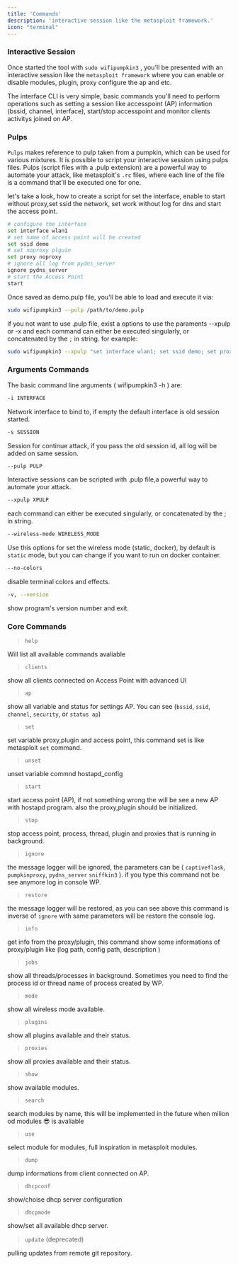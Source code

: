 ```yaml
---
title: 'Commands'
description: 'interactive session like the metasploit framework.'
icon: "terminal"
---
```


### Interactive Session

Once started the tool with `sudo wifipumpkin3` ,  you'll be presented with an interactive session like the `metasploit framework` where you can enable or disable modules, plugin, proxy configure the ap and etc. 

The interface CLI is very simple, basic commands you'll need to perform operations such as setting a session like accesspoint (AP) information (bssid, channel, interface), start/stop accesspoint and monitor clients activitys joined on AP.

### Pulps

 `Pulps` makes reference to pulp taken from a pumpkin, which can be used for various mixtures. It is possible to script your interactive session using pulps files.  Pulps (script files with a .pulp extension) are a powerful way to automate your attack, like metasploit's `.rc` files, where each line of the file is a command that'll be executed one for one.

let's take a look, how to create a script for set the interface, enable to start without proxy,set ssid the network, set work without log for dns and start the access point.

```python
# configure the interface
set interface wlan1 
# set name of access point will be created
set ssid demo
# set noproxy plguin
set proxy noproxy
# ignore all log from pydns_server 
ignore pydns_server
# start the Access Point
start
```

Once saved as demo.pulp file, you'll be able to load and execute it via:

```bash
sudo wifipumpkin3 --pulp /path/to/demo.pulp
```

if you not want to use .pulp file, exist a options to use the paraments --xpulp or -x and each command can either be executed singularly, or concatenated by the `;` in string. for example:

```bash
sudo wifipumpkin3 --xpulp "set interface wlan1; set ssid demo; set proxy noproxy; start"
```

### Arguments Commands

The basic command line arguments ( wifipumpkin3 -h ) are:

```bash
-i INTERFACE 
```
Network interface to bind to, if empty the default interface is old session started.

```bash
-s SESSION
```
Session for continue attack, if you pass the old session id, all log will be added on same session.

```bash
--pulp PULP
```
Interactive sessions can be scripted with .pulp file,a powerful way to automate your attack.

```bash
--xpulp XPULP
```
each command can either be executed singularly, or concatenated by the ; in string.

```bash
--wireless-mode WIRELESS_MODE
```
Use this options for set the wireless mode (static, docker), by default is `static`  mode, but you can change if you want to run on docker container.

```bash
--no-colors
```
disable terminal colors and effects.

```bash
-v, --version
```
show program's version number and exit.

### Core Commands

>  `help`

Will list all available commands avaliable

> `clients`

show all clients connected on Access Point with advanced UI

> `ap`

show all variable and status for settings AP. You can see (`bssid`, `ssid`, `channel`, `security`,  or `status ap`)

> `set`

set variable proxy,plugin and access point, this command set is like metasploit `set` command.

> `unset`

unset variable commnd hostapd_config

> `start`

start access point (AP), if not something wrong the will be see a new AP with hostapd program. also the proxy,plugin should be initialized.

> `stop`

stop access point, process, thread, plugin and proxies that is running in background.

> `ignore`

the message logger will be ignored, the parameters can be ( `captiveflask`,  `pumpkinproxy`,  `pydns_server`  `sniffkin3` ). if you type this command not  be see anymore log in console WP.

> `restore`

the message logger will be restored, as you can see above this command is inverse of `ignore` with same parameters will be restore the console log.

> `info`

get info from the proxy/plugin, this command show some informations of proxy/plugin like (log path, config path, description )

> `jobs`

show all threads/processes in background. Sometimes you need to find the process id or thread name of process created by WP.

> `mode`

show all wireless mode available.

> `plugins`

show all plugins available and their status.

> `proxies`

show all proxies available and their status.


> `show`

show available modules.

> `search`

search  modules by name, this will be implemented in the future when milion od modules :sunglasses: is avaliable 


> `use`

select module for modules, full inspiration in metasploit modules.

> `dump`

dump informations from client connected on AP.

> `dhcpconf`

show/choise dhcp server configuration

> `dhcpmode`

show/set all available dhcp server.

> `update` (deprecated)

pulling updates from remote git repository.
